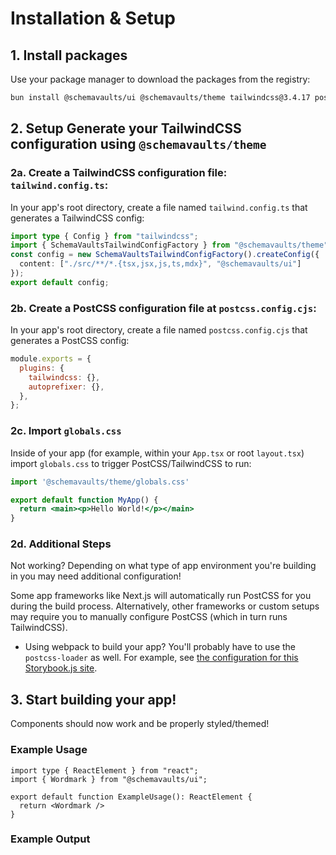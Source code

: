 
<Meta title="Installation" />

# Installation & Setup

## 1. Install packages

Use your package manager to download the packages from the registry:
```bash
bun install @schemavaults/ui @schemavaults/theme tailwindcss@3.4.17 postcss@8.5.6 autoprefixer@10.4.21
```

## 2. Setup Generate your TailwindCSS configuration using `@schemavaults/theme`

### 2a. Create a TailwindCSS configuration file: `tailwind.config.ts`:
In your app's root directory, create a file named `tailwind.config.ts` that generates a TailwindCSS config:
```typescript
import type { Config } from "tailwindcss";
import { SchemaVaultsTailwindConfigFactory } from "@schemavaults/theme";
const config = new SchemaVaultsTailwindConfigFactory().createConfig({
  content: ["./src/**/*.{tsx,jsx,js,ts,mdx}", "@schemavaults/ui"]
});
export default config;
```

### 2b. Create a PostCSS configuration file at `postcss.config.cjs`:
In your app's root directory, create a file named `postcss.config.cjs` that generates a PostCSS config:
```javascript
module.exports = {
  plugins: {
    tailwindcss: {},
    autoprefixer: {},
  },
};
```

### 2c. Import `globals.css`
Inside of your app (for example, within your `App.tsx` or root `layout.tsx`) import `globals.css` to trigger PostCSS/TailwindCSS to run:

```jsx
import '@schemavaults/theme/globals.css'

export default function MyApp() {
  return <main><p>Hello World!</p></main>
}
```

### 2d. Additional Steps

Not working? Depending on what type of app environment you're building in you may need additional configuration!

Some app frameworks like Next.js will automatically run PostCSS for you during the build process. Alternatively, other frameworks or custom setups may require you to manually configure PostCSS (which in turn runs TailwindCSS).

- Using webpack to build your app? You'll probably have to use the `postcss-loader` as well. For example, see [the configuration for this Storybook.js site](https://github.com/schemavaults/ui/blob/main/.storybook/main.ts).


## 3. Start building your app!

Components should now work and be properly styled/themed!

### Example Usage

```tsx
import type { ReactElement } from "react";
import { Wordmark } from "@schemavaults/ui";

export default function ExampleUsage(): ReactElement {
  return <Wordmark />
}
```

### Example Output

<Wordmark />
